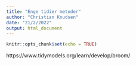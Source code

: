 ```yaml
---
title: "Enge tidier metoder"
author: "Christian Knudsen"
date: "21/2/2022"
output: html_document
---
```


```r
knitr::opts_chunk$set(echo = TRUE)
```
https://www.tidymodels.org/learn/develop/broom/